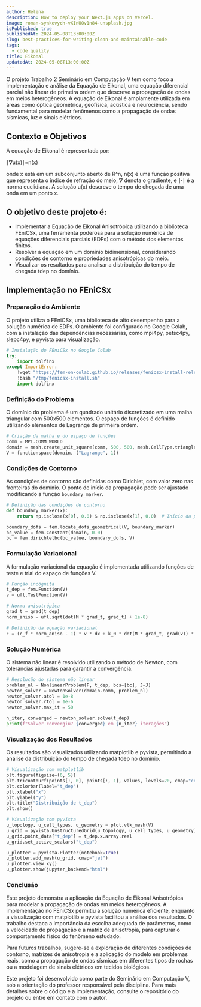 ```yaml
---
author: Helena
description: How to deploy your Next.js apps on Vercel.
image: roman-synkevych-vXInUOv1n84-unsplash.jpg
isPublished: true
publishedAt: 2024-05-08T13:00:00Z
slug: best-practices-for-writing-clean-and-maintainable-code
tags:
  - code quality
title: Eikonal
updatedAt: 2024-05-08T13:00:00Z
---
```


O projeto Trabalho 2 Seminário em Computação V tem como foco a implementação e análise da Equação de Eikonal, uma equação diferencial parcial não linear de primeira ordem que descreve a propagação de ondas em meios heterogêneos. A equação de Eikonal é amplamente utilizada em áreas como óptica geométrica, geofísica, acústica e neurociência, sendo fundamental para modelar fenômenos como a propagação de ondas sísmicas, luz e sinais elétricos.

## Contexto e Objetivos

A equação de Eikonal é representada por:

∣∇u(x)∣=n(x)

onde x está em um subconjunto aberto de R^n, n(x) é uma função positiva que representa o índice de refração do meio, ∇ denota o gradiente, e ∣⋅∣ é a norma euclidiana. A solução u(x) descreve o tempo de chegada de uma onda em um ponto
x.

## O objetivo deste projeto é:

- Implementar a Equação de Eikonal Anisotrópica utilizando a biblioteca FEniCSx, uma ferramenta poderosa para a solução numérica de equações diferenciais parciais (EDPs) com o método dos elementos finitos.
- Resolver a equação em um domínio bidimensional, considerando condições de contorno e propriedades anisotrópicas do meio.
- Visualizar os resultados para analisar a distribuição do tempo de chegada tdep no domínio.

## Implementação no FEniCSx

### Preparação do Ambiente

O projeto utiliza o FEniCSx, uma biblioteca de alto desempenho para a solução numérica de EDPs. O ambiente foi configurado no Google Colab, com a instalação das dependências necessárias, como mpi4py, petsc4py, slepc4py, e pyvista para visualização.

```python
# Instalação do FEniCSx no Google Colab
try:
    import dolfinx
except ImportError:
    !wget "https://fem-on-colab.github.io/releases/fenicsx-install-release-real.sh" -O "/tmp/fenicsx-install.sh"
    !bash "/tmp/fenicsx-install.sh"
    import dolfinx
```

### Definição do Problema

O domínio do problema é um quadrado unitário discretizado em uma malha triangular com 500x500 elementos. O espaço de funções é definido utilizando elementos de Lagrange de primeira ordem.

```python
# Criação da malha e do espaço de funções
comm = MPI.COMM_WORLD
domain = mesh.create_unit_square(comm, 500, 500, mesh.CellType.triangle)
V = functionspace(domain, ("Lagrange", 1))
```

### Condições de Contorno

As condições de contorno são definidas como Dirichlet, com valor zero nas fronteiras do domínio. O ponto de início da propagação pode ser ajustado modificando a função `boundary_marker`.

```python
# Definição das condições de contorno
def boundary_marker(x):
    return np.isclose(x[0], 0.0) & np.isclose(x[1], 0.0)  # Início da propagação no ponto (0,0)

boundary_dofs = fem.locate_dofs_geometrical(V, boundary_marker)
bc_value = fem.Constant(domain, 0.0)
bc = fem.dirichletbc(bc_value, boundary_dofs, V)
```

### Formulação Variacional

A formulação variacional da equação é implementada utilizando funções de teste e trial do espaço de funções
V.

```python
# Função incógnita
t_dep = fem.Function(V)
v = ufl.TestFunction(V)

# Norma anisotrópica
grad_t = grad(t_dep)
norm_aniso = ufl.sqrt(dot(M * grad_t, grad_t) + 1e-8)

# Definição da equação variacional
F = (c_f * norm_aniso - 1) * v * dx + k_0 * dot(M * grad_t, grad(v)) * dx
```

### Solução Numérica

O sistema não linear é resolvido utilizando o método de Newton, com tolerâncias ajustadas para garantir a convergência.

```python
# Resolução do sistema não linear
problem_nl = NonlinearProblem(F, t_dep, bcs=[bc], J=J)
newton_solver = NewtonSolver(domain.comm, problem_nl)
newton_solver.atol = 1e-8
newton_solver.rtol = 1e-6
newton_solver.max_it = 50

n_iter, converged = newton_solver.solve(t_dep)
print(f"Solver convergiu? {converged} em {n_iter} iterações")
```

### Visualização dos Resultados

Os resultados são visualizados utilizando matplotlib e pyvista, permitindo a análise da distribuição do tempo de chegada tdep no domínio.

```python
# Visualização com matplotlib
plt.figure(figsize=(6, 5))
plt.tricontourf(points[:, 0], points[:, 1], values, levels=20, cmap="coolwarm")
plt.colorbar(label="t_dep")
plt.xlabel("x")
plt.ylabel("y")
plt.title("Distribuição de t_dep")
plt.show()

# Visualização com pyvista
u_topology, u_cell_types, u_geometry = plot.vtk_mesh(V)
u_grid = pyvista.UnstructuredGrid(u_topology, u_cell_types, u_geometry)
u_grid.point_data["t_dep"] = t_dep.x.array.real
u_grid.set_active_scalars("t_dep")

u_plotter = pyvista.Plotter(notebook=True)
u_plotter.add_mesh(u_grid, cmap="jet")
u_plotter.view_xy()
u_plotter.show(jupyter_backend="html")
```

### Conclusão

Este projeto demonstra a aplicação da Equação de Eikonal Anisotrópica para modelar a propagação de ondas em meios heterogêneos. A implementação no FEniCSx permitiu a solução numérica eficiente, enquanto a visualização com matplotlib e pyvista facilitou a análise dos resultados. O trabalho destaca a importância da escolha adequada de parâmetros, como a velocidade de propagação e a matriz de anisotropia, para capturar o comportamento físico do fenômeno estudado.

Para futuros trabalhos, sugere-se a exploração de diferentes condições de contorno, matrizes de anisotropia e a aplicação do modelo em problemas reais, como a propagação de ondas sísmicas em diferentes tipos de rochas ou a modelagem de sinais elétricos em tecidos biológicos.

Este projeto foi desenvolvido como parte do Seminário em Computação V, sob a orientação do professor responsável pela disciplina. Para mais detalhes sobre o código e a implementação, consulte o repositório do projeto ou entre em contato com o autor.